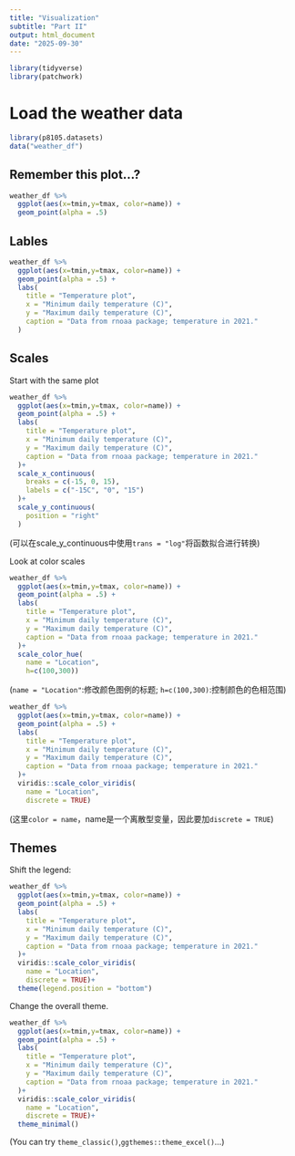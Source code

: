 ```yaml
---
title: "Visualization"
subtitle: "Part II"
output: html_document
date: "2025-09-30"
---
```


```r
library(tidyverse)
library(patchwork)
```


# Load the weather data

```r
library(p8105.datasets)
data("weather_df")
```


## Remember this plot...?

```r
weather_df %>%
  ggplot(aes(x=tmin,y=tmax, color=name)) +
  geom_point(alpha = .5)
```

## Lables

```r
weather_df %>%
  ggplot(aes(x=tmin,y=tmax, color=name)) +
  geom_point(alpha = .5) +
  labs(
    title = "Temperature plot",
    x = "Minimum daily temperature (C)",
    y = "Maximum daily temperature (C)",
    caption = "Data from rnoaa package; temperature in 2021."
  )
```

## Scales

Start with the same plot

```r
weather_df %>%
  ggplot(aes(x=tmin,y=tmax, color=name)) +
  geom_point(alpha = .5) +
  labs(
    title = "Temperature plot",
    x = "Minimum daily temperature (C)",
    y = "Maximum daily temperature (C)",
    caption = "Data from rnoaa package; temperature in 2021."
  )+
  scale_x_continuous(
    breaks = c(-15, 0, 15),
    labels = c("-15C", "0", "15")
  )+
  scale_y_continuous(
    position = "right"
  )
```

(可以在scale_y_continuous中使用`trans = "log"`将函数拟合进行转换)


Look at color scales

```r
weather_df %>%
  ggplot(aes(x=tmin,y=tmax, color=name)) +
  geom_point(alpha = .5) +
  labs(
    title = "Temperature plot",
    x = "Minimum daily temperature (C)",
    y = "Maximum daily temperature (C)",
    caption = "Data from rnoaa package; temperature in 2021."
  )+
  scale_color_hue(
    name = "Location",
    h=c(100,300))
```
(`name = "Location"`:修改颜色图例的标题;
  `h=c(100,300)`:控制颜色的色相范围)

```r
weather_df %>%
  ggplot(aes(x=tmin,y=tmax, color=name)) +
  geom_point(alpha = .5) +
  labs(
    title = "Temperature plot",
    x = "Minimum daily temperature (C)",
    y = "Maximum daily temperature (C)",
    caption = "Data from rnoaa package; temperature in 2021."
  )+
  viridis::scale_color_viridis(
    name = "Location",
    discrete = TRUE)
```
(这里`color = name`，name是一个离散型变量，因此要加`discrete = TRUE`)




## Themes

Shift the legend:

```r
weather_df %>%
  ggplot(aes(x=tmin,y=tmax, color=name)) +
  geom_point(alpha = .5) +
  labs(
    title = "Temperature plot",
    x = "Minimum daily temperature (C)",
    y = "Maximum daily temperature (C)",
    caption = "Data from rnoaa package; temperature in 2021."
  )+
  viridis::scale_color_viridis(
    name = "Location",
    discrete = TRUE)+
  theme(legend.position = "bottom")
```

Change the overall theme.
```r
weather_df %>%
  ggplot(aes(x=tmin,y=tmax, color=name)) +
  geom_point(alpha = .5) +
  labs(
    title = "Temperature plot",
    x = "Minimum daily temperature (C)",
    y = "Maximum daily temperature (C)",
    caption = "Data from rnoaa package; temperature in 2021."
  )+
  viridis::scale_color_viridis(
    name = "Location",
    discrete = TRUE)+
  theme_minimal()
```

 (You can try `theme_classic()`,`ggthemes::theme_excel()`...)

